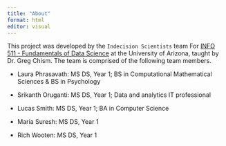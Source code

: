 ```yaml
---
title: "About"
format: html
editor: visual
---
```


This project was developed by the `Indecision Scientists` team For [INFO 511 - Fundamentals of Data Science](https://datasciaz.netlify.app/) at the University of Arizona, taught by Dr. Greg Chism. The team is comprised of the following team members.

-   Laura Phrasavath: MS DS, Year 1; BS in Computational Mathematical Sciences & BS in Psychology

-   Srikanth Oruganti: MS DS, Year 1; Data and analytics IT professional

-   Lucas Smith: MS DS, Year 1; BA in Computer Science

-   Maria Suresh: MS DS, Year 1

-   Rich Wooten: MS DS, Year 1